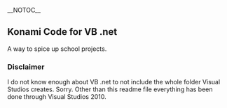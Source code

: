 __NOTOC__
==Konami Code for VB .net==
A way to spice up school projects.

===Disclaimer===
I do not know enough about VB .net to not include the whole folder Visual Studios creates. Sorry. Other than this readme file everything has been done through Visual Studios 2010.